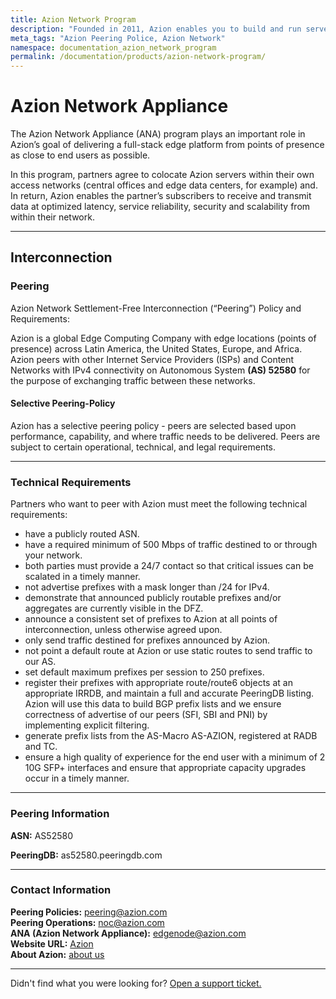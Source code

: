 ```yaml
---
title: Azion Network Program
description: "Founded in 2011, Azion enables you to build and run serverless applications at the edge of the network or your own premisses, closer to users and devices."
meta_tags: "Azion Peering Police, Azion Network"
namespace: documentation_azion_network_program
permalink: /documentation/products/azion-network-program/
---
```


# Azion Network Appliance

The Azion Network Appliance (ANA) program plays an important role in Azion’s goal of delivering a full-stack edge platform from points of presence as close to end users as possible. 

In this program, partners agree to colocate Azion servers within their own access networks (central offices and edge data centers, for example) and. In return, Azion enables the partner’s subscribers to receive and transmit data at optimized latency, service reliability, security and scalability from within their network.

------

## Interconnection

### Peering

Azion Network Settlement-Free Interconnection (“Peering”) Policy and Requirements:

Azion is a global Edge Computing Company with edge locations (points of presence) across Latin America, the United States, Europe, and Africa. Azion peers with other Internet Service Providers (ISPs) and Content Networks with IPv4 connectivity on Autonomous System **(AS) 52580** for the purpose of exchanging traffic between these networks.

#### Selective Peering-Policy

Azion has a selective peering policy - peers are selected based upon performance, capability, and where traffic needs to be delivered. Peers are subject to certain operational, technical, and legal requirements.

---

### Technical Requirements

Partners who want to peer with Azion must meet the following technical requirements:


* have a publicly routed ASN.
* have a required minimum of 500 Mbps of traffic destined to or through your network. 
* both parties must provide a 24/7 contact so that critical issues can be scalated in a timely manner.
* not advertise prefixes with a mask longer than /24 for IPv4.
* demonstrate that announced publicly routable prefixes and/or aggregates are currently visible in the DFZ.
* announce a consistent set of prefixes to Azion at all points of interconnection, unless otherwise agreed upon.
* only send traffic destined for prefixes announced by Azion.
* not point a default route at Azion or use static routes to send traffic to our AS.
* set default maximum prefixes per session to 250 prefixes.
* register their prefixes with appropriate route/route6 objects at an appropriate IRRDB, and maintain a full and accurate PeeringDB listing. Azion will use this data to build BGP prefix lists and we ensure correctness of advertise of our peers (SFI, SBI and PNI) by implementing explicit filtering.
* generate prefix lists from the AS-Macro AS-AZION, registered at RADB and TC.
* ensure a high quality of experience for the end user with a minimum of 2 10G SFP+ interfaces and ensure that appropriate capacity upgrades occur in a timely manner.

---

### Peering Information

**ASN:** AS52580

**PeeringDB:** as52580.peeringdb.com

---

### Contact Information

**Peering Policies:** [peering@azion.com](mailto:peering@azion.com) <br /> **Peering Operations:** [noc@azion.com](mailto:noc@azion.com) <br /> **ANA (Azion Network Appliance):** [edgenode@azion.com](mailto:edgenode@azion.com) <br /> **Website URL:** [Azion](https://www.azion.com/en/) <br /> **About Azion:** [about us](https://www.azion.com/en/about-us/)

---

Didn't find what you were looking for? [Open a support ticket.](https://tickets.azion.com/)
